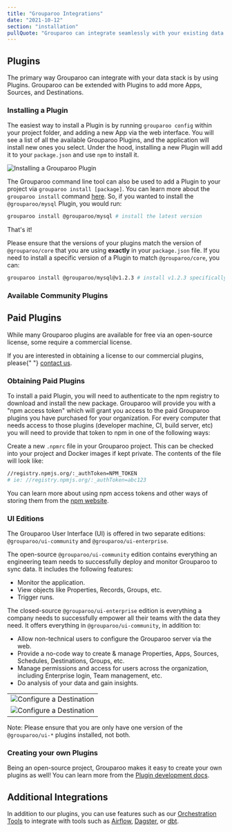 ```yaml
---
title: "Grouparoo Integrations"
date: "2021-10-12"
section: "installation"
pullQuote: "Grouparoo can integrate seamlessly with your existing data stack. Plugins add more Apps, Sources, and Destinations."
---
```


## Plugins

The primary way Grouparoo can integrate with your data stack is by using Plugins. Grouparoo can be extended with Plugins to add more Apps, Sources, and Destinations.

### Installing a Plugin

The easiest way to install a Plugin is by running `grouparoo config` within your project folder, and adding a new App via the web interface. You will see a list of all the available Grouparoo Plugins, and the application will install new ones you select. Under the hood, installing a new Plugin will add it to your `package.json` and use `npm` to install it.

<Image
  thumbnail
  src="docs/plugins/install-plugin-config.png"
  alt="Installing a Grouparoo Plugin"
  width={1010}
  height={517}
/>

The Grouparoo command line tool can also be used to add a Plugin to your project via `grouparoo install [package]`. You can learn more about the `grouparoo install` command [here](/docs/cli/setup). So, if you wanted to install the `@grouparoo/mysql` Plugin, you would run:

```bash
grouparoo install @grouparoo/mysql # install the latest version
```

That's it!

Please ensure that the versions of your plugins match the version of `@grouparoo/core` that you are using **exactly** in your `package.json` file. If you need to install a specific version of a Plugin to match `@grouparoo/core`, you can:

```bash
grouparoo install @grouparoo/mysql@v1.2.3 # install v1.2.3 specifically
```

### Available Community Plugins

<PluginsList />

## Paid Plugins

While many Grouparoo plugins are available for free via an open-source license, some require a commercial license.

<Alert variant="primary">
  If you are interested in obtaining a license to our commercial plugins, please{" "}
  <a href="/meet">contact us</a>.
</Alert>

### Obtaining Paid Plugins

To install a paid Plugin, you will need to authenticate to the npm registry to download and install the new package. Grouparoo will provide you with a "npm access token" which will grant you access to the paid Grouparoo plugins you have purchased for your organization. For every computer that needs access to those plugins (developer machine, CI, build server, etc) you will need to provide that token to npm in one of the following ways:

Create a new `.npmrc` file in your Grouparoo project. This can be checked into your project and Docker images if kept private. The contents of the file will look like:

```bash
//registry.npmjs.org/:_authToken=NPM_TOKEN
# ie: //registry.npmjs.org/:_authToken=abc123
```

You can learn more about using npm access tokens and other ways of storing them from the [npm website](https://docs.npmjs.com/using-private-packages-in-a-ci-cd-workflow).

### UI Editions

The Grouparoo User Interface (UI) is offered in two separate editions: `@grouparoo/ui-community` and `@grouparoo/ui-enterprise`.

The open-source `@grouparoo/ui-community` edition contains everything an engineering team needs to successfully deploy and monitor Grouparoo to sync data. It includes the following features:

- Monitor the application.
- View objects like Properties, Records, Groups, etc.
- Trigger runs.

The closed-source `@grouparoo/ui-enterprise` edition is everything a company needs to successfully empower all their teams with the data they need. It offers everything in `@grouparoo/ui-community`, in addition to:

- Allow non-technical users to configure the Grouparoo server via the web.
- Provide a no-code way to create & manage Properties, Apps, Sources, Schedules, Destinations, Groups, etc.
- Manage permissions and access for users across the organization, including Enterprise login, Team management, etc.
- Do analysis of your data and gain insights.

<table>
  <tbody>
    <tr>
      <td>
        <Image
          thumbnail
          src="docs/guides/group-example-02.png"
          alt="Configure a Destination"
          width={1368}
          height={673}
        />
      </td>
    </tr>
    <tr>
      <td>
        <Image
          thumbnail
          src="docs/guides/add-new-destination-choose-groups.png"
          alt="Configure a Destination"
          width={1819}
          height={654}
        />
      </td>
    </tr>
  </tbody>
</table>

Note: Please ensure that you are only have one version of the `@grouparoo/ui-*` plugins installed, not both.

### Creating your own Plugins

Being an open-source project, Grouparoo makes it easy to create your own plugins as well! You can learn more from the [Plugin development docs](/docs/development/plugins).

## Additional Integrations

In addition to our plugins, you can use features such as our [Orchestration Tools](/docs/running/orchestration) to integrate with tools such as [Airflow](https://airflow.apache.org/), [Dagster](https://dagster.io/), or [dbt](/docs/integrations/dbt).

